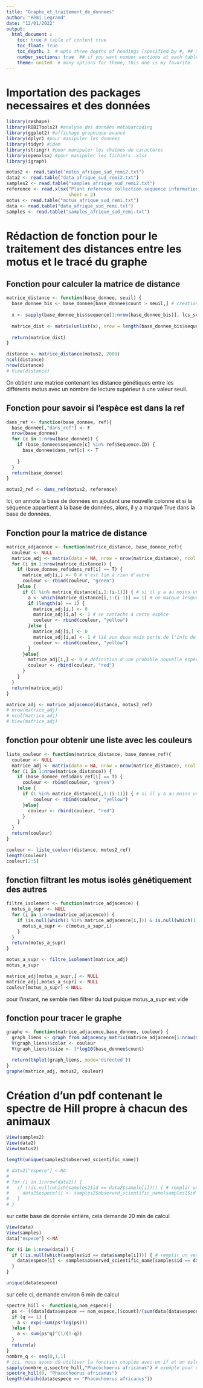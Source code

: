 ```yaml
---
title: "Graphe_et_traitement_de_donnees"
author: "Rémi Legrand"
date: "12/01/2022"
output: 
  html_document :
    toc: true # table of content true
    toc_float: True
    toc_depth: 3  # upto three depths of headings (specified by #, ## and ###)
    number_sections: true  ## if you want number sections at each table header
    theme: united  # many options for theme, this one is my favorite.
---
```


# Importation des packages necessaires et des données

```r
library(reshape)
library(ROBITools2) #analyse des données métabarcoding
library(ggplot2) #affichage graphique avancé
library(dplyr) #pour manipuler les données
library(tidyr) #idem
library(stringr) #pour manipuler les chaînes de caractères
library(openxlsx) #pour manipuler les fichiers .xlsx
library(igraph)
```

```r
motus2 <- read.table("motus_afrique_sud_remi2.txt")
data2 <- read.table("data_afrique_sud_remi2.txt")
samples2 <- read.table("samples_afrique_sud_remi2.txt")
reference <- read.xlsx("Plant reference collection sequence information.xlsx", 
                       sheet = 2)
motus <- read.table("motus_afrique_sud_remi.txt")
data <- read.table("data_afrique_sud_remi.txt")
samples <- read.table("samples_afrique_sud_remi.txt")
```




# Rédaction de fonction pour le traitement des distances entre les motus et le tracé du graphe


## Fonction pour calculer la matrice de distance
```r
matrice_distance <- function(base_donnee, seuil) {
  base_donnee_bis <- base_donnee[base_donnee$count > seuil,] # création d'une nouvelle base de donné qui ne contient que des motus dont le nombre de reads est supérieur au seuil.
  
  x <- sapply(base_donnee_bis$sequence[1:nrow(base_donnee_bis)], lcs_score, base_donnee_bis$sequence[1:nrow(base_donnee_bis)], similarity_mode = "distance")
  
  matrice_dist <- matrix(unlist(x), nrow = length(base_donnee_bis$sequence[1:nrow(base_donnee_bis)]), ncol = length(base_donnee_bis$sequence[1:nrow(base_donnee_bis)]), byrow = T)
  
  return(matrice_dist)
}

distance <- matrice_distance(motus2, 2000)
ncol(distance)
nrow(distance)
# View(distance)
```

On obtient une matrice contenant les distance génétiques entre les différents motus avec un nombre de lecture supérieur à une valeur seuil.

## Fonction pour savoir si l'espèce est dans la ref

```r
dans_ref <- function(base_donnee, ref){
  base_donnee[,"dans_ref"] <- F
  nrow(base_donnee)
  for (c in 1:nrow(base_donnee)) {
    if (base_donnee$sequence[c] %in% ref$Sequence.ID) {
      base_donnee$dans_ref[c] <- T
      
    }
  }
  return(base_donnee)
}

motus2_ref <- dans_ref(motus2, reference)
```

Ici, on annote la base de données en ajoutant une nouvelle colonne et si la séquence appartient à la base de données, alors, il y a marqué True dans la base de données.

## Fonction pour la matrice de distance

```r
matrice_adjacence <- function(matrice_distance, base_donnee_ref){
  couleur <- NULL
  matrice_adj <- matrix(data = NA, nrow = nrow(matrice_distance), ncol = ncol(matrice_distance))
  for (i in 1:nrow(matrice_distance)) {
    if (base_donnee_ref$dans_ref[i] == T) {
      matrice_adj[i,] <- 0 # n'est lié à rien d'autre
      couleur <- rbind(couleur, "green")
    }else {
      if (1 %in% matrice_distance[i,1:(i-1)]) { # si il y a au moins un motu à 1 de distance génétique
        a <- which(matrice_distance[i,1:(i-1)] == 1) # on marque lesquels sont à un de distance
        if (length(a) == 1) {
          matrice_adj[i,] <- 0
          matrice_adj[i,a] <- 1 # se rattache à cette espèce
          couleur <- rbind(couleur, "yellow")
        }else {
          matrice_adj[i,] <- 0
          matrice_adj[i,a] <- 1 # lié aux deux mais perte de l'info de la répartition entre les deux
          couleur <- rbind(couleur, "yellow")
        }
      }else{
        matrice_adj[i,] <- 0 # définition d'une probable nouvelle espèce
        couleur <- rbind(couleur, "red")
      }
    }
  }
  return(matrice_adj)
}

matrice_adj <- matrice_adjacence(distance, motus2_ref)
# nrow(matrice_adj)
# ncol(matrice_adj)
# View(matrice_adj)
```

## fonction pour obtenir une liste avec les couleurs

```r
liste_couleur <- function(matrice_distance, base_donnee_ref){
  couleur <- NULL
  matrice_adj <- matrix(data = NA, nrow = nrow(matrice_distance), ncol = ncol(matrice_distance))
  for (i in 1:nrow(matrice_distance)) {
    if (base_donnee_ref$dans_ref[i] == T) {
      couleur <- rbind(couleur, "green")
    }else {
      if (1 %in% matrice_distance[i,1:(i-1)]) { # si il y a au moins un motu à 1 de distance génétique
          couleur <- rbind(couleur, "yellow")
      }else{
        couleur <- rbind(couleur, "red")
      }
    }
  }
  return(couleur)
}

couleur <- liste_couleur(distance, motus2_ref)
length(couleur)
couleur[2:5]
```
## fonction filtrant les motus isolés génétiquement des autres 

```r
filtre_isolement <- function(matrice_adjacence) {
  motus_a_supr <- NULL
  for (i in 1:nrow(matrice_adjacence)) {
    if (is.null(which(1 %in% matrice_adjacence[i,])) & is.null(which(1 %in% matrice_adjacence[i,]))) {
      motus_a_supr <- c(motus_a_supr,i)
    }
  }
  return(motus_a_supr)
}

motus_a_supr <- filtre_isolement(matrice_adj)
motus_a_supr

matrice_adj[motus_a_supr,] <- NULL
matrice_adj[,motus_a_supr] <- NULL
couleur[motus_a_supr] <-NULL
```

pour l'instant, ne semble rien filtrer du tout puique motus_a_supr est vide


## fonction pour tracer le graphe

```r
graphe <- function(matrice_adjacence,base_donnee, couleur) {
  graph_liens <- graph_from_adjacency_matrix(matrice_adjacence[1:nrow(matrice_adjacence),1:nrow(matrice_adjacence)])
  V(graph_liens)$color <- couleur
  V(graph_liens)$size <- 3*log10(base_donnee$count)

  return(tkplot(graph_liens, mode='directed'))
}
graphe(matrice_adj, motus2, couleur)
```


# Création d'un pdf contenant le spectre de Hill propre à chacun des animaux

```r
View(samples2)
View(data2)
View(motus2)
```

```r
length(unique(samples2$observed_scientific_name))
```

```r
# data2["espece"] <-NA
# 
# for (i in 1:nrow(data2)) {
#   if (!is.null(which(samples2$id == data2$sample[i]))) { # remplir un vecteur des échantillons de data avec un nom correspondant à celui de l'échantillon, si ce vecteur n'est pas vide, alors continuer
#     data2$espece[i] <- samples2$observed_scientific_name[samples2$id == data2$sample[i]] #ici, on prend le nom correspondant et on le met dans la colonne espece associée
#   }
# }
```

sur cette base de donnée entière, cela demande 20 min de calcul

```r
View(data)
View(samples)
data["espece"] <-NA

for (i in 1:nrow(data)) {
  if (!is.null(which(samples$id == data$sample[i]))) { # remplir un vecteur des échantillons de data avec un nom correspondant à celui de l'échantillon, si ce vecteur n'est pas vide, alors continuer
    data$espece[i] <- samples$observed_scientific_name[samples$id == data$sample[i]] #ici, on prend le nom correspondant et on le met dans la colonne espece associée
  }
}

unique(data$espece)
```
sur celle ci, demande environ 6 min de calcul



```r
spectre_hill <- function(q,nom_espece){
  ps <- ((data[data$espece == nom_espece,]$count)/(sum(data[data$espece == nom_espece,]$count))) # ratio du nombre de count par motu sur le nombre de count des motu
  if (q == 1) {
    a <- exp(-sum(ps*log(ps)))
  }else {
    a <- sum(ps^q)^(1/(1-q))
  }
  return(a)
}
nombre_q <- seq(0,1,1)
# ici, nous avons dû utiliser la fonction couplée avec un if et un esle au lieu d'un if else, ce qui fait qu'il ne peut rentrer dans la fonction qu'une seule valeur, pour pouvoir rentre un vecteur, il va falloir recourir à sapply.
sapply(nombre_q,spectre_hill,"Phacochoerus africanus") # exemple pour une espèce random.
spectre_hill(0, "Phacochoerus africanus")
length(which(data$espece == "Phacochoerus africanus"))
```
























